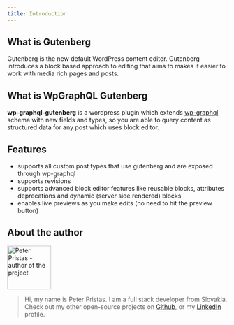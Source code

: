 ```yaml
---
title: Introduction
---
```


## What is Gutenberg

Gutenberg is the new default WordPress content editor. Gutenberg introduces a block based approach to editing that aims to makes it easier to work with media rich pages and posts.

## What is WpGraphQL Gutenberg

**wp-graphql-gutenberg** is a wordpress plugin which extends [wp-graphql](https://github.com/wp-graphql/wp-graphql) schema with new fields and types, so you are able to query content as structured data for any post which uses block editor.

## Features

- supports all custom post types that use gutenberg and are exposed through wp-graphql
- supports revisions
- supports advanced block editor features like reusable blocks, attributes deprecations and dynamic (server side rendered) blocks
- enables live previews as you make edits (no need to hit the preview button)

## About the author

<img
	src="./images/author.png"
	alt="Peter Pristas - author of the project"
	width="100"
	style="display: inline-block; text-align: left;"
/>

> Hi, my name is Peter Pristas. I am a full stack developer from Slovakia. Check out my other open-source projects on [Github](https://github.com/pristas-peter), or my [LinkedIn](https://www.linkedin.com/in/peter-pristas/) profile.
